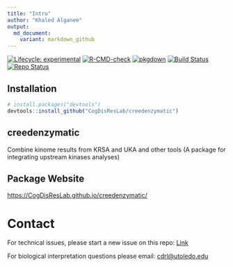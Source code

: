 ```yaml
---
title: "Intro"
author: "Khaled Alganem"
output:
  md_document:
    variant: markdown_github
---
```


<!-- badges: start -->

[![Lifecycle: experimental](https://img.shields.io/badge/lifecycle-experimental-orange.svg)](https://www.tidyverse.org/lifecycle/#experimental) [![R-CMD-check](https://github.com/CogDisResLab/creedenzymatic/actions/workflows/R-CMD-check.yaml/badge.svg)](https://github.com/CogDisResLab/creedenzymatic/actions/workflows/R-CMD-check.yaml) [![pkgdown](https://github.com/CogDisResLab/creedenzymatic/actions/workflows/pkgdown.yaml/badge.svg)](https://github.com/CogDisResLab/creedenzymatic/actions/workflows/pkgdown.yaml) [![Build Status](https://www.travis-ci.com/CogDisResLab/creedenzymatic.svg?branch=master)](https://www.travis-ci.com/CogDisResLab/creedenzymatic) [![Repo Status](https://www.repostatus.org/badges/latest/active.svg)](https://www.repostatus.org/#active)

<!-- badges: end -->

## Installation


``` r
# install.packages("devtools")
devtools::install_github("CogDisResLab/creedenzymatic")
```

## creedenzymatic

Combine kinome results from KRSA and UKA and other tools (A package for integrating upstream kinases analyses)


## Package Website

<https://CogDisResLab.github.io/creedenzymatic/>


# Contact

For technical issues, please start a new issue on this repo: [Link](https://github.com/CogDisResLab/creedenzymatic/issues)

For biological interpretation questions please email: [cdrl\@utoledo.edu](mailto:cdrl@utoledo.edu)
